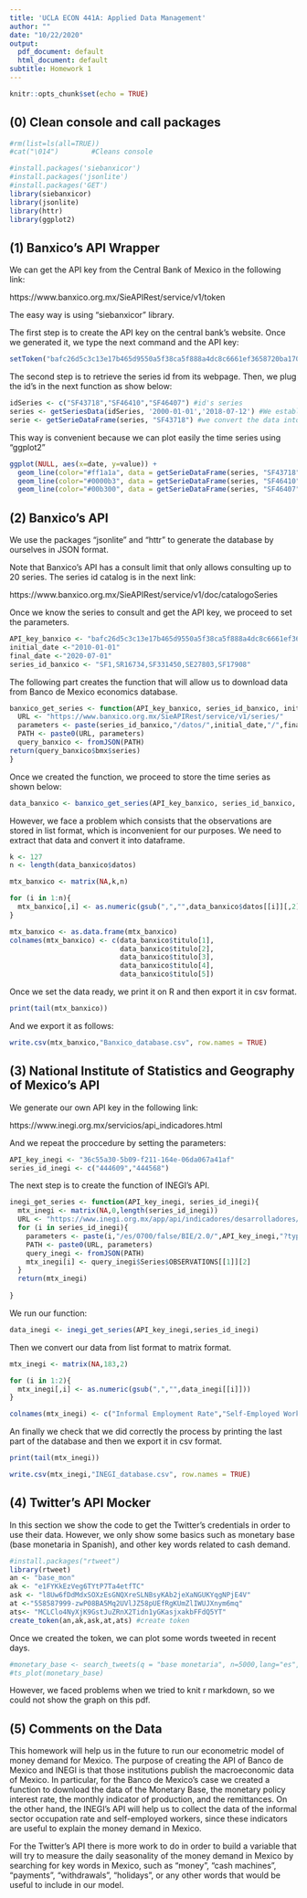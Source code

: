 ```yaml
---
title: 'UCLA ECON 441A: Applied Data Management'
author: ""
date: "10/22/2020"
output:
  pdf_document: default
  html_document: default
subtitle: Homework 1
---
```


```r
knitr::opts_chunk$set(echo = TRUE)
```

## (0) Clean console and call packages	
	
```r
#rm(list=ls(all=TRUE))
#cat("\014")	    #Cleans console

#install.packages('siebanxicor')
#install.packages('jsonlite')
#install.packages('GET')
library(siebanxicor)
library(jsonlite)
library(httr)
library(ggplot2)

```


## (1) Banxico's API Wrapper

We can get the API key from the Central Bank of Mexico in the following link:

https://www.banxico.org.mx/SieAPIRest/service/v1/token

The easy way is using "siebanxicor" library. 

The first step is to create the API key on the central bank's website. Once we 
generated it, we type the next command and the API key:

```r

setToken("bafc26d5c3c13e17b465d9550a5f38ca5f888a4dc8c6661ef3658720ba1702a9")

```

The second step is to retrieve the series id from its webpage. Then, we plug the id's
in the next function as show below:

```r

idSeries <- c("SF43718","SF46410","SF46407") #id's series
series <- getSeriesData(idSeries, '2000-01-01','2018-07-12') #We establish the initial and final date
serie <- getSerieDataFrame(series, "SF43718") #we convert the data into dataframe

```

This way is convenient because we can plot easily the time series using "ggplot2"

```r
ggplot(NULL, aes(x=date, y=value)) +
  geom_line(color="#ff1a1a", data = getSerieDataFrame(series, "SF43718")) +
  geom_line(color="#0000b3", data = getSerieDataFrame(series, "SF46410")) +
  geom_line(color="#00b300", data = getSerieDataFrame(series, "SF46407"))

```

## (2) Banxico's API 

We use the packages "jsonlite" and "httr" to generate the database by ourselves in JSON format.

Note that Banxico's API has a consult limit that only allows consulting up to 20 series. 
The series id catalog is in the next link:

https://www.banxico.org.mx/SieAPIRest/service/v1/doc/catalogoSeries

Once we know the series to consult and get the API key, we proceed to set the parameters.

```r
API_key_banxico <- "bafc26d5c3c13e17b465d9550a5f38ca5f888a4dc8c6661ef3658720ba1702a9"
initial_date <-"2010-01-01"
final_date <-"2020-07-01"
series_id_banxico <- "SF1,SR16734,SF331450,SE27803,SF17908"

```

The following part creates the function that will allow us to download data from Banco de Mexico economics database.

```r
banxico_get_series <- function(API_key_banxico, series_id_banxico, initial_date, final_date){
  URL <- "https://www.banxico.org.mx/SieAPIRest/service/v1/series/"
  parameters <- paste(series_id_banxico,"/datos/",initial_date,"/",final_date,"?token=",API_key_banxico,sep ="")
  PATH <- paste0(URL, parameters)
  query_banxico <- fromJSON(PATH)
return(query_banxico$bmx$series)
}

```

Once we created the function, we proceed to store the time series as shown below:

```r

data_banxico <- banxico_get_series(API_key_banxico, series_id_banxico, initial_date, final_date)

```

However, we face a problem which consists that the observations are stored in list format, which 
is inconvenient for our purposes. We need to extract that data and convert it into dataframe. 

```r

k <- 127
n <- length(data_banxico$datos)

mtx_banxico <- matrix(NA,k,n)

for (i in 1:n){
  mtx_banxico[,i] <- as.numeric(gsub(",","",data_banxico$datos[[i]][,2]))
}

mtx_banxico <- as.data.frame(mtx_banxico)
colnames(mtx_banxico) <- c(data_banxico$titulo[1],
                           data_banxico$titulo[2],
                           data_banxico$titulo[3],
                           data_banxico$titulo[4],
                           data_banxico$titulo[5])

```

Once we set the data ready, we print it on R and then export it in csv format.

```r
print(tail(mtx_banxico))
```

And we export it as follows:

```r

write.csv(mtx_banxico,"Banxico_database.csv", row.names = TRUE)

```


## (3) National Institute of Statistics and Geography of Mexico's API

We generate our own API key in the following link:

https://www.inegi.org.mx/servicios/api_indicadores.html

And we repeat the proccedure by setting the parameters:

```r
API_key_inegi <- "36c55a30-5b09-f211-164e-06da067a41af"
series_id_inegi <- c("444609","444568")

```

The next step is to create the function of INEGI's API.

```r
inegi_get_series <- function(API_key_inegi, series_id_inegi){
  mtx_inegi <- matrix(NA,0,length(series_id_inegi))
  URL <- "https://www.inegi.org.mx/app/api/indicadores/desarrolladores/jsonxml/INDICATOR/"
  for (i in series_id_inegi){
    parameters <- paste(i,"/es/0700/false/BIE/2.0/",API_key_inegi,"?type=jsonp",sep ="")
    PATH <- paste0(URL, parameters)
    query_inegi <- fromJSON(PATH)
    mtx_inegi[i] <- query_inegi$Series$OBSERVATIONS[[1]][2]
  }
  return(mtx_inegi)
  
}

```

We run our function:

```r

data_inegi <- inegi_get_series(API_key_inegi,series_id_inegi)

```

Then we convert our data from list format to matrix format.

```r
mtx_inegi <- matrix(NA,183,2)

for (i in 1:2){
  mtx_inegi[,i] <- as.numeric(gsub(",","",data_inegi[[i]]))
}

colnames(mtx_inegi) <- c("Informal Employment Rate","Self-Employed Workers")

```

An finally we check that we did correctly the process by printing the last part of 
the database and then we export it in csv format.

```r
print(tail(mtx_inegi))

write.csv(mtx_inegi,"INEGI_database.csv", row.names = TRUE)

```

## (4) Twitter's API Mocker

In this section we show the code to get the Twitter's credentials in order to use their data.
However, we only show some basics such as monetary base (base monetaria in Spanish), and other 
key words related to cash demand.

```r
#install.packages("rtweet")
library(rtweet)
an <- "base_mon"
ak <- "e1FYKkEzVeg6TYtP7Ta4etfTC"
ask <- "l8Uw6fDdMdxSOXzEsGNQXreSLNBsyKAb2jeXaNGUKYqgNPjE4V"
at <-"558587999-zwP08BA5Mq2UVlJZ58pUEfRgKUmZlIWUJXnym6mq"
ats<- "MCLClo4NyXjK9GstJuZRnX2Tidn1yGKasjxakbFFdQ5YT"
create_token(an,ak,ask,at,ats) #create token
```

Once we created the token, we can plot some words tweeted in recent days.

```r

#monetary_base <- search_tweets(q = "base monetaria", n=5000,lang="es", include_rts = FALSE)
#ts_plot(monetary_base)

```


However, we faced problems when we tried to knit r markdown, so we could not
show the graph on this pdf.


## (5) Comments on the Data

This homework will help us in the future to run our econometric model of money demand for Mexico. 
The purpose of creating the API of Banco de Mexico and INEGI is that those institutions publish 
the macroeconomic data  of Mexico. In particular, for the Banco de Mexico's case we created a 
function to download the data of the Monetary Base, the monetary policy interest rate, the 
monthly indicator of production, and the remittances. On the other hand, the INEGI's API will 
help us to collect the data of the informal sector occupation rate and self-employed workers, 
since these indicators are useful to explain the money demand in Mexico. 

For the Twitter's API there is more work to do in order to build a variable that will try to measure 
the daily seasonality of the money demand in Mexico by searching for key words in Mexico,
such as "money", "cash machines", "payments", "withdrawals", "holidays", or any 
other words that would be useful to include in our model. 

